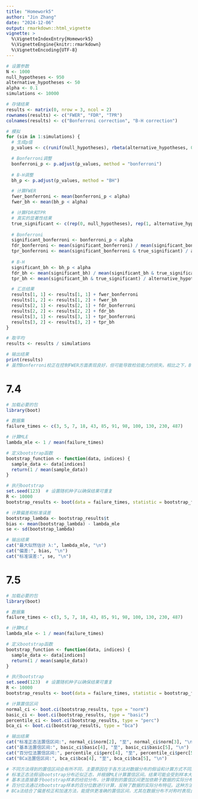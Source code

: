 ```yaml
---
title: "Homework5"
author: "Jin Zhang"
date: "2024-12-06"
output: rmarkdown::html_vignette
vignette: >
  %\VignetteIndexEntry{Homework5}
  %\VignetteEngine{knitr::rmarkdown}
  %\VignetteEncoding{UTF-8}
---
```


```r
# 设置参数
N <- 1000
null_hypotheses <- 950
alternative_hypotheses <- 50
alpha <- 0.1
simulations <- 10000

# 存储结果
results <- matrix(0, nrow = 3, ncol = 2)
rownames(results) <- c("FWER", "FDR", "TPR")
colnames(results) <- c("Bonferroni correction", "B-H correction")

# 模拟
for (sim in 1:simulations) {
  # 生成p值
  p_values <- c(runif(null_hypotheses), rbeta(alternative_hypotheses, 0.1, 1))

  # Bonferroni调整
  bonferroni_p <- p.adjust(p_values, method = "bonferroni")
  
  # B-H调整
  bh_p <- p.adjust(p_values, method = "BH")

  # 计算FWER
  fwer_bonferroni <- mean(bonferroni_p < alpha)
  fwer_bh <- mean(bh_p < alpha)

  # 计算FDR和TPR
  # 真实的显著性结果
  true_significant <- c(rep(0, null_hypotheses), rep(1, alternative_hypotheses))
  
  # Bonferroni
  significant_bonferroni <- bonferroni_p < alpha
  fdr_bonferroni <- mean(significant_bonferroni) / mean(significant_bonferroni & true_significant)
  tpr_bonferroni <- mean(significant_bonferroni & true_significant) / alternative_hypotheses
  
  # B-H
  significant_bh <- bh_p < alpha
  fdr_bh <- mean(significant_bh) / mean(significant_bh & true_significant)
  tpr_bh <- mean(significant_bh & true_significant) / alternative_hypotheses

  # 汇总结果
  results[1, 1] <- results[1, 1] + fwer_bonferroni
  results[1, 2] <- results[1, 2] + fwer_bh
  results[2, 1] <- results[2, 1] + fdr_bonferroni
  results[2, 2] <- results[2, 2] + fdr_bh
  results[3, 1] <- results[3, 1] + tpr_bonferroni
  results[3, 2] <- results[3, 2] + tpr_bh
}

# 取平均
results <- results / simulations

# 输出结果
print(results)
# 虽然Bonferroni校正在控制FWER方面表现良好，但可能导致检验能力的损失。相比之下，B-H校正在控制FDR的同时，能够更有效地识别真实的信号。
```

# 7.4
```r
# 加载必要的包
library(boot)

# 数据集
failure_times <- c(3, 5, 7, 18, 43, 85, 91, 98, 100, 130, 230, 487)

# 计算MLE
lambda_mle <- 1 / mean(failure_times)

# 定义bootstrap函数
bootstrap_function <- function(data, indices) {
  sample_data <- data[indices]
  return(1 / mean(sample_data))
}

# 执行bootstrap
set.seed(123)  # 设置随机种子以确保结果可重复
R <- 10000
bootstrap_results <- boot(data = failure_times, statistic = bootstrap_function, R = R)

# 计算偏差和标准误差
bootstrap_lambda <- bootstrap_results$t
bias <- mean(bootstrap_lambda) - lambda_mle
se <- sd(bootstrap_lambda)

# 输出结果
cat("最大似然估计 λ:", lambda_mle, "\n")
cat("偏差:", bias, "\n")
cat("标准误差:", se, "\n")

```

# 7.5
```r
# 加载必要的包
library(boot)

# 数据集
failure_times <- c(3, 5, 7, 18, 43, 85, 91, 98, 100, 130, 230, 487)

# 计算MLE
lambda_mle <- 1 / mean(failure_times)

# 定义bootstrap函数
bootstrap_function <- function(data, indices) {
  sample_data <- data[indices]
  return(1 / mean(sample_data))
}

# 执行bootstrap
set.seed(123)  # 设置随机种子以确保结果可重复
R <- 10000
bootstrap_results <- boot(data = failure_times, statistic = bootstrap_function, R = R)

# 计算置信区间
normal_ci <- boot.ci(bootstrap_results, type = "norm")
basic_ci <- boot.ci(bootstrap_results, type = "basic")
percentile_ci <- boot.ci(bootstrap_results, type = "perc")
bca_ci <- boot.ci(bootstrap_results, type = "bca")

# 输出结果
cat("标准正态法置信区间:", normal_ci$norm[2], "至", normal_ci$norm[3], "\n")
cat("基本法置信区间:", basic_ci$basic[4], "至", basic_ci$basic[5], "\n")
cat("百分位法置信区间:", percentile_ci$perc[4], "至", percentile_ci$perc[5], "\n")
cat("BCa法置信区间:", bca_ci$bca[4], "至", bca_ci$bca[5], "\n")

# 不同方法得到的置信区间会有所不同，主要原因在于各方法对数据分布的假设和计算方式不同。
# 标准正态法假设bootstrap分布近似正态，并根据MLE计算置信区间。结果可能会受到样本大小和分布偏态的影响。
# 基本法直接基于bootstrap样本的经验分布，计算得到的置信区间更加依赖于数据的实际分布。
# 百分位法通过对bootstrap样本的百分位数进行计算，反映了数据的实际分布特征。这种方法不需要假设分布形态，通常适用于非正态数据。
# BCa法结合了偏差校正和加速方法，能提供更准确的置信区间，尤其在数据分布不对称时表现良好。
```

